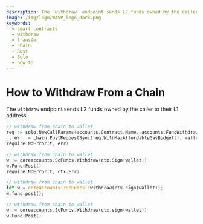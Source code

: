 ```yaml
---
description: The `withdraw` endpoint sends L2 funds owned by the caller to their L1 address.
image: /img/logo/WASP_logo_dark.png
keywords:
  - smart contracts
  - withdraw
  - transfer
  - chain
  - Rust
  - Solo
  - how to
---
```



# How to Withdraw From a Chain

The `withdraw` endpoint sends L2 funds owned by the caller to their L1 address.

<Tabs groupId="language">
<TabItem value="solo">

```go
// withdraw from chain to wallet
req := solo.NewCallParams(accounts.Contract.Name, accounts.FuncWithdraw.Name)
_, err := chain.PostRequestSync(req.WithMaxAffordableGasBudget(), wallet)
require.NoError(t, err)
```

</TabItem>
<TabItem value="soloctx">

```go
// withdraw from chain to wallet
w := coreaccounts.ScFuncs.Withdraw(ctx.Sign(wallet))
w.Func.Post()
require.NoError(t, ctx.Err)
```

</TabItem>
<TabItem value="rust">

```rust
// withdraw from chain to wallet
let w = coreaccounts::ScFuncs::withdraw(ctx.sign(wallet));
w.func.post();
```

</TabItem>
<TabItem value="go">

```go
// withdraw from chain to wallet
w := coreaccounts.ScFuncs.Withdraw(ctx.sign(wallet))
w.Func.Post()
```

</TabItem>
</Tabs>
